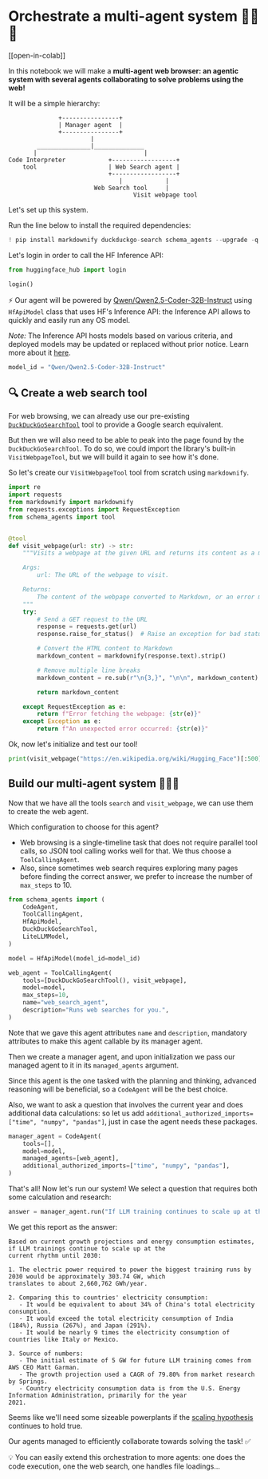 <!--Copyright 2024 The HuggingFace Team. All rights reserved.

Licensed under the Apache License, Version 2.0 (the "License"); you may not use this file except in compliance with
the License. You may obtain a copy of the License at

http://www.apache.org/licenses/LICENSE-2.0

Unless required by applicable law or agreed to in writing, software distributed under the License is distributed on
an "AS IS" BASIS, WITHOUT WARRANTIES OR CONDITIONS OF ANY KIND, either express or implied. See the License for the
specific language governing permissions and limitations under the License.

⚠️ Note that this file is in Markdown but contain specific syntax for our doc-builder (similar to MDX) that may not be
rendered properly in your Markdown viewer.

-->
# Orchestrate a multi-agent system 🤖🤝🤖

[[open-in-colab]]

In this notebook we will make a **multi-agent web browser: an agentic system with several agents collaborating to solve problems using the web!**

It will be a simple hierarchy:

```
              +----------------+
              | Manager agent  |
              +----------------+
                       |
        _______________|______________
       |                              |
Code Interpreter            +------------------+
    tool                    | Web Search agent |
                            +------------------+
                               |            |
                        Web Search tool     |
                                   Visit webpage tool
```
Let's set up this system. 

Run the line below to install the required dependencies:

```py
! pip install markdownify duckduckgo-search schema_agents --upgrade -q
```

Let's login in order to call the HF Inference API:

```py
from huggingface_hub import login

login()
```

⚡️ Our agent will be powered by [Qwen/Qwen2.5-Coder-32B-Instruct](https://huggingface.co/Qwen/Qwen2.5-Coder-32B-Instruct) using `HfApiModel` class that uses HF's Inference API: the Inference API allows to quickly and easily run any OS model.

_Note:_ The Inference API hosts models based on various criteria, and deployed models may be updated or replaced without prior notice. Learn more about it [here](https://huggingface.co/docs/api-inference/supported-models).

```py
model_id = "Qwen/Qwen2.5-Coder-32B-Instruct"
```

## 🔍 Create a web search tool

For web browsing, we can already use our pre-existing [`DuckDuckGoSearchTool`](https://github.com/huggingface/schema_agents/blob/main/src/schema_agents/default_tools.py#L151-L176) tool to provide a Google search equivalent.

But then we will also need to be able to peak into the page found by the `DuckDuckGoSearchTool`.
To do so, we could import the library's built-in `VisitWebpageTool`, but we will build it again to see how it's done.

So let's create our `VisitWebpageTool` tool from scratch using `markdownify`.

```py
import re
import requests
from markdownify import markdownify
from requests.exceptions import RequestException
from schema_agents import tool


@tool
def visit_webpage(url: str) -> str:
    """Visits a webpage at the given URL and returns its content as a markdown string.

    Args:
        url: The URL of the webpage to visit.

    Returns:
        The content of the webpage converted to Markdown, or an error message if the request fails.
    """
    try:
        # Send a GET request to the URL
        response = requests.get(url)
        response.raise_for_status()  # Raise an exception for bad status codes

        # Convert the HTML content to Markdown
        markdown_content = markdownify(response.text).strip()

        # Remove multiple line breaks
        markdown_content = re.sub(r"\n{3,}", "\n\n", markdown_content)

        return markdown_content

    except RequestException as e:
        return f"Error fetching the webpage: {str(e)}"
    except Exception as e:
        return f"An unexpected error occurred: {str(e)}"
```

Ok, now let's initialize and test our tool!

```py
print(visit_webpage("https://en.wikipedia.org/wiki/Hugging_Face")[:500])
```

## Build our multi-agent system 🤖🤝🤖

Now that we have all the tools `search` and `visit_webpage`, we can use them to create the web agent.

Which configuration to choose for this agent?
- Web browsing is a single-timeline task that does not require parallel tool calls, so JSON tool calling works well for that. We thus choose a `ToolCallingAgent`.
- Also, since sometimes web search requires exploring many pages before finding the correct answer, we prefer to increase the number of `max_steps` to 10.

```py
from schema_agents import (
    CodeAgent,
    ToolCallingAgent,
    HfApiModel,
    DuckDuckGoSearchTool,
    LiteLLMModel,
)

model = HfApiModel(model_id=model_id)

web_agent = ToolCallingAgent(
    tools=[DuckDuckGoSearchTool(), visit_webpage],
    model=model,
    max_steps=10,
    name="web_search_agent",
    description="Runs web searches for you.",
)
```

Note that we gave this agent attributes `name` and `description`, mandatory attributes to make this agent callable by its manager agent.

Then we create a manager agent, and upon initialization we pass our managed agent to it in its `managed_agents` argument.

Since this agent is the one tasked with the planning and thinking, advanced reasoning will be beneficial, so a `CodeAgent` will be the best choice.

Also, we want to ask a question that involves the current year and does additional data calculations: so let us add `additional_authorized_imports=["time", "numpy", "pandas"]`, just in case the agent needs these packages.

```py
manager_agent = CodeAgent(
    tools=[],
    model=model,
    managed_agents=[web_agent],
    additional_authorized_imports=["time", "numpy", "pandas"],
)
```

That's all! Now let's run our system! We select a question that requires both some calculation and research:

```py
answer = manager_agent.run("If LLM training continues to scale up at the current rhythm until 2030, what would be the electric power in GW required to power the biggest training runs by 2030? What would that correspond to, compared to some countries? Please provide a source for any numbers used.")
```

We get this report as the answer:
```
Based on current growth projections and energy consumption estimates, if LLM trainings continue to scale up at the 
current rhythm until 2030:

1. The electric power required to power the biggest training runs by 2030 would be approximately 303.74 GW, which 
translates to about 2,660,762 GWh/year.

2. Comparing this to countries' electricity consumption:
   - It would be equivalent to about 34% of China's total electricity consumption.
   - It would exceed the total electricity consumption of India (184%), Russia (267%), and Japan (291%).
   - It would be nearly 9 times the electricity consumption of countries like Italy or Mexico.

3. Source of numbers:
   - The initial estimate of 5 GW for future LLM training comes from AWS CEO Matt Garman.
   - The growth projection used a CAGR of 79.80% from market research by Springs.
   - Country electricity consumption data is from the U.S. Energy Information Administration, primarily for the year 
2021.
```

Seems like we'll need some sizeable powerplants if the [scaling hypothesis](https://gwern.net/scaling-hypothesis) continues to hold true.

Our agents managed to efficiently collaborate towards solving the task! ✅

💡 You can easily extend this orchestration to more agents: one does the code execution, one the web search, one handles file loadings...
